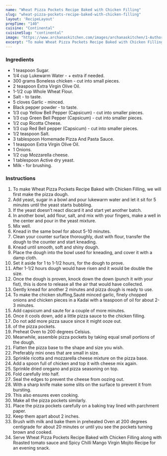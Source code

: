 ---
name: "Wheat Pizza Pockets Recipe Baked with Chicken Filling"
slug: "wheat-pizza-pockets-recipe-baked-with-chicken-filling"
layout: 'RecipeLayout'
prepTime: "140"
cuisine: "Continental"
cuisineSlug: "continental"
image: "https://www.archanaskitchen.com/images/archanaskitchen/1-Author/Jyothi_Rajesh/Wheat_Pizza_Pockets_with_Chicken_Filling__Baked.jpg"
excerpt: "To make Wheat Pizza Pockets Recipe Baked with Chicken Filling, we will first make the pizza dough"
---

### Ingredients

- 1 teaspoon Sugar.
- 1/4 cup Lukewarm Water - + extra if needed.
- 300 grams Boneless chicken - cut into small pieces.
- 2 teaspoon Extra Virgin Olive Oil.
- 1-1/2 cup Whole Wheat Flour.
- Salt - to taste.
- 5 cloves Garlic - minced.
- Black pepper powder - to taste.
- 1/3 cup Yellow Bell Pepper (Capsicum) - cut into smaller pieces.
- 1/3 cup Green Bell Pepper (Capsicum) - cut into smaller pieces.
- 1/2 cup Ricotta Cheese.
- 1/3 cup Red Bell pepper (Capsicum) - cut into smaller pieces.
- 1/2 teaspoon Salt.
- 3 tablespoon Homemade Pizza And Pasta Sauce.
- 1 teaspoon Extra Virgin Olive Oil.
- 1 Onions.
- 1/2 cup Mozzarella cheese.
- 1 tablespoon Active dry yeast.
- Milk - for brushing.

### Instructions

1. To make Wheat Pizza Pockets Recipe Baked with Chicken Filling, we will first make the pizza dough.
1.  Add yeast, sugar in a bowl and pour lukewarm water and let it sit for 5 minutes until the yeast starts bubbling.
1. If the yeast doesn’t react discard it and start yet another batch.
1. In another bowl, add flour, salt, and mix with your fingers, make a well in the center and pour in the yeast mixture.
1. Mix well.
1. Knead in the same bowl for about 5-10 minutes.
1. Clean your counter surface thoroughly, dust with flour, transfer the dough to the counter and start kneading.
1. Knead until smooth, soft and shiny dough.
1. Place the dough into the bowl used for kneading, and cover it with a damp cloth.
1. Set it aside for 1 to 1-1/2 hours, for the dough to prove.
1. After 1-1/2 hours dough would have risen and it would be double the size.
1. Once the dough is proven, knock down the down (punch it with your fist), this is done to release all the air that would have collected.
1. Gently knead for another 2 minutes and pizza dough is ready to use.
1. To make the chicken stuffing,Sauté minced garlic, finely chopped onions and chicken pieces in a Kadai with a teaspoon of  oil for about 2-3 minutes.
1. Add capsicum and saute for a couple of more minutes.
1. Once it cools down, add a little pizza sauce to the chicken filling.
1. Do not add more pizza sauce since it might ooze out.
1. of the pizza pockets.
1. Preheat Oven to 200 degrees Celsius.
1. Meanwhile, assemble pizza pockets by taking equal small portions of the dough.
1. Flatten the pizza base to the shape and size you wish.
1. Preferably mini ones that are small in size.
1. Sprinkle ricotta and mozzarella cheese mixture on the pizza base.
1. Add a spoon full of chicken and top it with cheese mix again.
1. Sprinkle dried oregano and pizza seasoning on top.
1. Fold carefully into half.
1. Seal the edges to prevent the cheese from oozing out.
1. With a sharp knife make some slits on the surface to prevent it from bursting.
1. This also ensures even cooking.
1. Make all the pizza pockets similarly.
1. Place the pizza pockets carefully on a baking tray lined with parchment paper.
1. Keep them apart about 2 inches.
1. Brush with milk and bake them in preheated Oven at 200 degrees centigrade for about 20 minutes or until you see the pockets turning brown and cooked.
1. Serve Wheat Pizza Pockets Recipe Baked with Chicken Filling along with Roasted tomato sauce and Spicy Chilli Mango Virgin Mojito Recipe for an evening snack.
